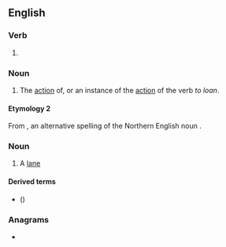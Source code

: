 ==English==

===Verb===
{{head|en|verb form}}

# {{present participle of|en|loan|nocat=1}}

===Noun===
{{en-noun|-}}

# The [[action]] of, or an instance of the [[action]] of the verb ''to loan''.

====Etymology 2====
From {{m|en|loanin}}, an alternative spelling of the Northern English noun {{affix|en|lonnen|-ing}}.

===Noun===
{{en-noun}}

# {{lb|en|obsolete|Scottish and Northern English}} A [[lane]]

====Derived terms====
* {{l|en|free loaning}} ({{m|en|right of way}})

===Anagrams===
* {{anagrams|en|a=agilnno|loganin}}